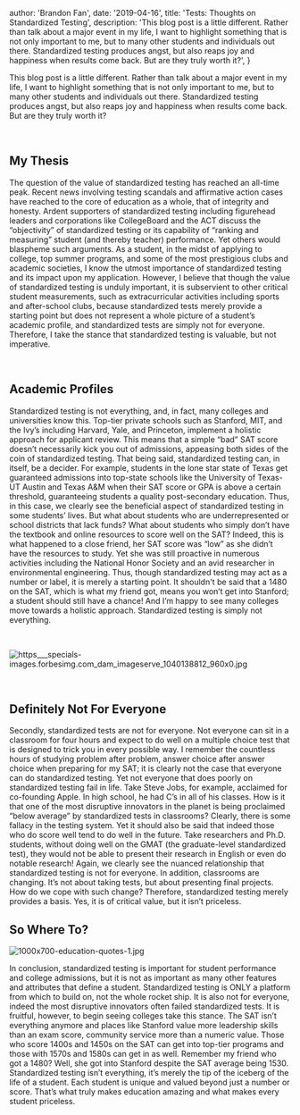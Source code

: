 
  author: 'Brandon Fan',
  date: '2019-04-16',
  title: 'Tests: Thoughts on Standardized Testing',
  description:
    'This blog post is a little different. Rather than talk about a major event in my life, I want to highlight something that is not only important to me, but to many other students and individuals out there. Standardized testing produces angst, but also reaps joy and happiness when results come back. But are they truly worth it?',
}


This blog post is a little different. Rather than talk about a major event in my life, I want to highlight something that is not only important to me, but to many other students and individuals out there. Standardized testing produces angst, but also reaps joy and happiness when results come back. But are they truly worth it?

 

## My Thesis

The question of the value of standardized testing has reached an all-time peak. Recent news involving testing scandals and affirmative action cases have reached to the core of education as a whole, that of integrity and honesty. Ardent supporters of standardized testing including figurehead leaders and corporations like CollegeBoard and the ACT discuss the “objectivity” of standardized testing or its capability of “ranking and measuring” student (and thereby teacher) performance. Yet others would blaspheme such arguments. As a student, in the midst of applying to college, top summer programs, and some of the most prestigious clubs and academic societies, I know the utmost importance of standardized testing and its impact upon my application. However, I believe that though the value of standardized testing is unduly important, it is subservient to other critical student measurements, such as extracurricular activities including sports and after-school clubs, because standardized tests merely provide a starting point but does not represent a whole picture of a student’s academic profile, and standardized tests are simply not for everyone. Therefore, I take the stance that standardized testing is valuable, but not imperative.

 

## Academic Profiles

Standardized testing is not everything, and, in fact, many colleges and universities know this. Top-tier private schools such as Stanford, MIT, and the Ivy’s including Harvard, Yale, and Princeton, implement a holistic approach for applicant review. This means that a simple “bad” SAT score doesn’t necessarily kick you out of admissions, appeasing both sides of the coin of standardized testing. That being said, standardized testing can, in itself, be a decider. For example, students in the lone star state of Texas get guaranteed admissions into top-state schools like the University of Texas-UT Austin and Texas A&M when their SAT score or GPA is above a certain threshold, guaranteeing students a quality post-secondary education. Thus, in this case, we clearly see the beneficial aspect of standardized testing in some students’ lives. But what about students who are underrepresented or school districts that lack funds? What about students who simply don’t have the textbook and online resources to score well on the SAT? Indeed, this is what happened to a close friend, her SAT score was “low” as she didn’t have the resources to study. Yet she was still proactive in numerous activities including the National Honor Society and an avid researcher in environmental engineering. Thus, though standardized testing may act as a number or label, it is merely a starting point. It shouldn't be said that a 1480 on the SAT, which is what my friend got, means you won’t get into Stanford; a student should still have a chance! And I’m happy to see many colleges move towards a holistic approach. Standardized testing is simply not everything.

 

![https___specials-images.forbesimg.com_dam_imageserve_1040138812_960x0.jpg](images/https___specials-images.forbesimg.com_dam_imageserve_1040138812_960x0.jpg)

 

## Definitely Not For Everyone

Secondly, standardized tests are not for everyone. Not everyone can sit in a classroom for four hours and expect to do well on a multiple choice test that is designed to trick you in every possible way. I remember the countless hours of studying problem after problem, answer choice after answer choice when preparing for my SAT; it is clearly not the case that everyone can do standardized testing. Yet not everyone that does poorly on standardized testing fail in life. Take Steve Jobs, for example, acclaimed for co-founding Apple. In high school, he had C’s in all of his classes. How is it that one of the most disruptive innovators in the planet is being proclaimed “below average” by standardized tests in classrooms? Clearly, there is some fallacy in the testing system. Yet it should also be said that indeed those who do score well tend to do well in the future. Take researchers and Ph.D. students, without doing well on the GMAT (the graduate-level standardized test), they would not be able to present their research in English or even do notable research! Again, we clearly see the nuanced relationship that standardized testing is not for everyone. In addition, classrooms are changing. It’s not about taking tests, but about presenting final projects. How do we cope with such change? Therefore, standardized testing merely provides a basis. Yes, it is of critical value, but it isn’t priceless.

## So Where To?

![1000x700-education-quotes-1.jpg](images/1000x700-education-quotes-1.jpg)

In conclusion, standardized testing is important for student performance and college admissions, but it is not as important as many other features and attributes that define a student. Standardized testing is ONLY a platform from which to build on, not the whole rocket ship. It is also not for everyone, indeed the most disruptive innovators often failed standardized tests. It is fruitful, however, to begin seeing colleges take this stance. The SAT isn’t everything anymore and places like Stanford value more leadership skills than an exam score, community service more than a numeric value. Those who score 1400s and 1450s on the SAT can get into top-tier programs and those with 1570s and 1580s can get in as well. Remember my friend who got a 1480? Well, she got into Stanford despite the SAT average being 1530. Standardized testing isn’t everything, it’s merely the tip of the iceberg of the life of a student. Each student is unique and valued beyond just a number or score. That’s what truly makes education amazing and what makes every student priceless.
